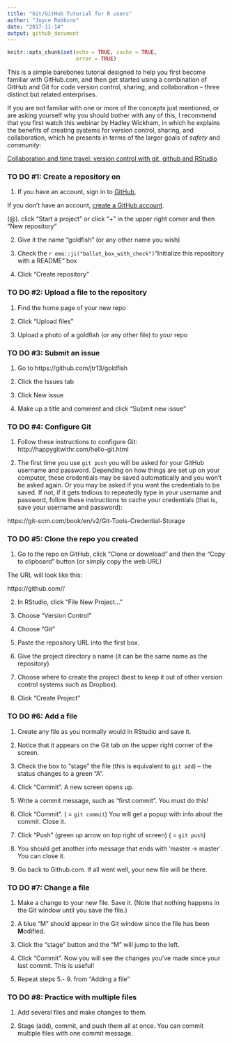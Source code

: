 ```yaml
---
title: "Git/GitHub Tutorial for R users"
author: "Joyce Robbins"
date: "2017-11-14"
output: github_document
---
```


```r
knitr::opts_chunk$set(echo = TRUE, cache = TRUE,
                      error = TRUE)
```

This is a simple barebones tutorial designed to help you first become familiar with GitHub.com, and then get started using a combination of GitHub and Git for code version control, sharing, and collaboration -- three distinct but related enterprises.

If you are not familiar with one or more of the concepts just mentioned, or are asking yourself why you should bother with any of this, I recommend that you first watch this webinar by Hadley Wickham, in which he explains the benefits of creating systems for version control, sharing, and collaboration, which he presents in terms of the larger goals of *safety* and *community*:

[Collaboration and time travel: version control with git, github and RStudio](https://www.rstudio.com/resources/webinars/collaboration-and-time-travel-version-control-with-git-github-and-rstudio/)


### TO DO #1: Create a repository on 

1. If you have an account, sign in to [GitHub](https://github.com/login), 

If you don't have an account, [create a GitHub account](https://github.com/join?source=login).

(@). click "Start a project" or click "+" in the upper right corner and then "New repository"

2. Give it the name "goldfish" (or any other name you wish)

3. Check the `r emo::ji("ballot_box_with_check")`"Initialize this repository with a README" box 

4. Click "Create repository"

### TO DO #2: Upload a file to the repository

1. Find the home page of your new repo

2. Click "Upload files"

3. Upload a photo of a goldfish (or any other file) to your repo

### TO DO #3: Submit an issue

1. Go to https://github.com/jtr13/goldfish

2. Click the Issues tab

3. Click New issue

4. Make up a title and comment and click "Submit new issue" 

### TO DO #4: Configure Git

1. Follow these instructions to configure Git:  http://happygitwithr.com/hello-git.html

2. The first time you use `git push` you will be asked for your GitHub username and password. Depending on how things are set up on your computer, these credentials may be saved automatically and you won't be asked again. Or you may be asked if you want the credentials to be saved. If not, if it gets tedious to repeatedly type in your username and password, follow these instructions to cache your credentials (that is, save your username and password): 

https://git-scm.com/book/en/v2/Git-Tools-Credential-Storage


### TO DO #5: Clone the repo you created

1. Go to the repo on GitHub, click "Clone or download" and then the "Copy to clipboard" button (or simply copy the web URL)

The URL will look like this:

https://github.com/<your-Github-account-name>/<your-repository-name>

2. In RStudio, click "File New Project..."

3. Choose "Version Control"

4. Choose "Git"

5. Paste the repository URL into the first box.

6. Give the project directory a name (it can be the same name as the repository)

7. Choose where to create the project (best to keep it out of other version control systems such as Dropbox). 

8. Click "Create Project"

### TO DO #6: Add a file

1. Create any file as you normally would in RStudio and save it.

2. Notice that it appears on the Git tab on the upper right corner of the screen.

3. Check the box to "stage" the file (this is equivalent to `git add`) -- the status changes to a green "A".

4. Click "Commit". A new screen opens up.

5. Write a commit message, such as "first commit". You must do this!

6. Click "Commit". ( = `git commit`) You will get a popup with info about the commit.  Close it.

7. Click "Push" (green up arrow on top right of screen) ( = `git push`)

8. You should get another info message that ends with 'master -> master`. You can close it.

9. Go back to Github.com.  If all went well, your new file will be there.

### TO DO #7: Change a file

1. Make a change to your new file. Save it. (Note that nothing happens in the Git window until you save the file.)

2. A blue "M" should appear in the Git window since the file has been **M**odified.

3. Click the "stage" button and the "M" will jump to the left.

4. Click "Commit".  Now you will see the changes you've made since your last commit. This is useful!

5. Repeat steps 5.- 9. from "Adding a file"

### TO DO #8: Practice with multiple files

1. Add several files and make changes to them.

2. Stage (add), commit, and push them all at once.  You can commit multiple files with one commit message.



